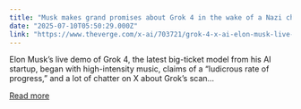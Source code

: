 ```yaml
---
title: "Musk makes grand promises about Grok 4 in the wake of a Nazi chatbot meltdown"
date: "2025-07-10T05:50:29.000Z"
link: "https://www.theverge.com/x-ai/703721/grok-4-x-ai-elon-musk-live-demo"
---
```


Elon Musk’s live demo of Grok 4, the latest big-ticket model from his AI startup, began with high-intensity music, claims of a “ludicrous rate of progress,” and a lot of chatter on X about Grok’s scan...

[Read more](https://www.theverge.com/x-ai/703721/grok-4-x-ai-elon-musk-live-demo)
